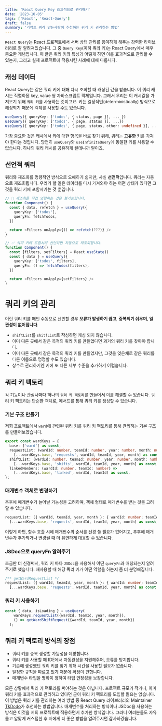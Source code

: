 ```yaml
---
title: 'React Query Key 효과적으로 관리하기'
date: '2023-10-05'
tags: ['React', 'React-Query']
draft: false
summary: '리액트 쿼리 만든사람이 추천하는 쿼리 키 관리하는 방법'
---
```


`React Query`는 React 프로젝트에서 서버 상태 관리를 용이하게 해주는 강력한 라이브러리로 잘 알려져있습니다. 그 중 `Query Key`(이하 쿼리 키)는 React Query에서 매우 중요한 개념입니다.
이 글은 쿼리 키의 특성과 어떻게 하면 이를 효과적으로 관리할 수 있는지, 그리고 실제 프로젝트에 적용시킨 사례에 대해 다룹니다.

## 캐싱 데이터
React Query는 같은 쿼리 키에 대해 다시 조회할 때 캐싱된 값을 받습니다. 이 쿼리 캐시는 직렬화된 key, value 쌍 자바스크립트 객체입니다. 그래서 우리는 이 캐시값을 가져오기 위해 `쿼리 키`를 사용하는 것이고요.
키는 결정적인(deterministically) 방식으로 해싱되기 때문에 객체를 사용할 수도 있습니다.

```ts
useQuery({ queryKey: ['todos', { status, page }], ... })
useQuery({ queryKey: ['todos', { page, status }], ...})
useQuery({ queryKey: ['todos', { page, status, other: undefined }], ... })
```

가장 중요한 것은 캐시에서 키에 대한 항목을 바로 찾기 위해, 쿼리는 **고유한** 키를 가져야 한다는 것입니다. 당연히 `useQuery`와 `useInfiniteQuery`에 동일한 키를 사용할 수 없습니다. 하나의 쿼리 캐시를 공유하게 될테니까 말이죠.

## 선언적 쿼리
쿼리와 재조회를 명령적인 방식으로 오해하기 쉽지만, 사실 **선언적**입니다. 쿼리는 자동으로 재조회됩니다. 우리가 할 일은 데이터를 다시 가져와야 하는 어떤 상태가 있다면 그것을 쿼리 키에 포함시키는 것 뿐입니다.

```ts
// 🚨 재조회를 직접 명령하는 것은 불가능합니다.
function Component() {
  const { data, refetch } = useQuery({
    queryKey: ['todos'],
    queryFn: fetchTodos,
  })

  return <Filters onApply={() => refetch(???)} />
}

// ✅ 쿼리 키에 포함시켜 선언하면 자동으로 재조회합니다.
function Component() {
  const [filters, setFilters] = React.useState()
  const { data } = useQuery({
    queryKey: ['todos', filters],
    queryFn: () => fetchTodos(filters),
  })

  return <Filters onApply={setFilters} />
}
```

# 쿼리 키의 관리
이런 쿼리 키를 매번 수동으로 선언할 경우 **오류가 발생하기 쉽고**, **중복되기 쉬우며**, **일관성이 없어집니다**.
- `shiftList`를 `shitfList`로 작성하면 캐싱 되지 않습니다.
- 이미 다른 곳에서 같은 목적의 쿼리 키를 만들었다면 과거의 쿼리 키를 찾아야 합니다.
- 이미 다른 곳에서 같은 목적의 쿼리 키를 만들었지만, 그것을 잊은채로 같은 쿼리를 다른 이름으로 명명할 수도 있습니다.
- 상수로 관리하기엔 키에 또 다른 세부 수준을 추가하기 어렵습니다.

## 쿼리 키 팩토리
각 기능이나 관심사마다 하나의 `쿼리 키 팩토리`를 만들어서 이를 해결할 수 있습니다. 쿼리 키 팩토리는 단순한 객체로, 메서드를 통해 쿼리 키를 생성할 수 있습니다.

### 기본 구조 만들기

저희 프로젝트에서 `ward`에 관련된 쿼리 키를 쿼리 키 팩토리를 통해 관리하는 기본 구조를 만들어보겠습니다.

```ts
export const wardKeys = {
  base: ['ward'] as const,
  requestList: (wardId: number, teamId: number, year: number, month: number) =>
    [...wardKeys.base, 'requests', wardId, teamId, year, month] as const,
  shiftList: (wardId: number, teamId: number, year: number, month: number) =>
    [...wardKeys.base, 'shifts', wardId, teamId, year, month] as const,
  linkedMembers: (wardId: number, teamId: number) =>
    [...wardKeys.base, 'linked', wardId, teamId] as const,
};
```

### 매개변수 객체로 변경하기
추후에 매개변수가 늘어날 가능성을 고려하여, 객체 형태로 매개변수를 받는 것을 고려할 수 있습니다.
```ts
requestList: ({ wardId, teamId, year, month }: { wardId: number; teamId: number; year: number; month: number; }) =>
  [...wardKeys.base, 'requests', wardId, teamId, year, month] as const,
```
이렇게 하면, 함수 호출 시에 매개변수의 순서를 신경 쓸 필요가 없어지고, 추후에 매개변수가 추가되거나 변경될 때 더 유연하게 대응할 수 있습니다.

### JSDoc으로 queryFn 알려주기
조금만 더 신경써서, 쿼리 키 마다 `JSDoc`을 사용해서 어떤 `queryFn`과 매칭되는지 알려주기로 했습니다. 재사용할 때 해당 쿼리 키가 어떤 역할을 하는지 좀 더 분명해집니다.
```ts
/** getWardRequestList */
requestList: ({ wardId, teamId, year, month }: { wardId: number; teamId: number; year: number; month: number; }) =>
  [...wardKeys.base, 'requests', wardId, teamId, year, month] as const,
```

### 쿼리 키 사용하기
```ts
const { data, isLoading } = useQuery(
    wardKeys.requestList({wardId, teamId, year, month}),
    () => getWardShiftRequest({wardId, teamId, year, month})
  );
```

## 쿼리 키 팩토리 방식의 장점
- 쿼리 키를 중복 생성할 가능성을 예방합니다.
- 쿼리 키를 사용할 때 IDE에서 자동완성을 지원해주어, 오류를 방지합니다.
- 기존에 생성했던 쿼리 키를 찾기 위해 시간을 사용할 필요가 없습니다.
- 일정한 규칙을 따르고 있기 때문에 확장이 편합니다.
- 매개변수 타입을 명확이 정하여 타입 안정성을 보장합니다.

모든 상황에서 쿼리 키 팩토리를 써야하는 것은 아닙니다. 프로젝트 규모가 작거나, 이미 쿼리 키를 효과적으로 관리하고 있다면 굳이 쿼리 키 팩토리를 도입할 필요는 없습니다. 이 방법은 쿼리 키를 관리하는 여러 방법 중 React Query 라이브러리의 Maintainer <a href='https://tkdodo.eu/blog/effective-react-query-keys'>TkDodo</a>가 추천하는 방법입니다.
매개변수를 처리하는 방식이나 JSDoc을 사용하는 방식은 이것을 저의 프로젝트에 적용하면서 추가한 방식입니다. 그러니 여러분들도 자유롭고 알맞게 커스텀한 후 저에게 더 좋은 방법을 알려주시면 감사하겠습니다.